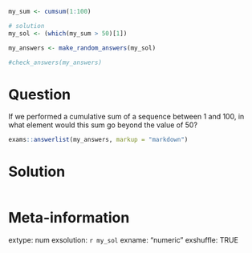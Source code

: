 ```r
my_sum <- cumsum(1:100)

# solution
my_sol <- (which(my_sum > 50)[1])
```

```r
my_answers <- make_random_answers(my_sol)

#check_answers(my_answers)
```

Question
========

If we performed a cumulative sum of a sequence between 1 and 100, in what element would this sum go beyond the value of 50?

```r
exams::answerlist(my_answers, markup = "markdown")
```

Solution
================

```r
```


Meta-information
================
extype: num
exsolution: `r my_sol`
exname: "numeric "
exshuffle: TRUE

